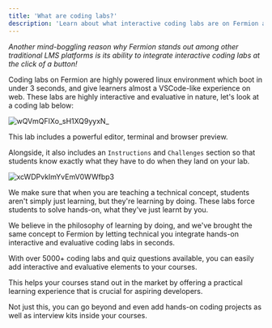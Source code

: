 ```yaml
---
title: 'What are coding labs?'
description: 'Learn about what interactive coding labs are on Fermion and how you can use them'
---
```


_Another mind-boggling reason why Fermion stands out among other traditional LMS platforms is its ability to integrate interactive coding labs at the click of a button!_

Coding labs on Fermion are highly powered linux environment which boot in under 3 seconds, and give learners almost a VSCode-like experience on web. These labs are highly interactive and evaluative in nature, let's look at a coding lab below:

![wQVmQFIXo_sH1XQ9yyxN_](https://creator-assets.codedamn.com/fermion-instructor/02-08-2024/instructor_66467ae8ada1f52e23942268/wQVmQFIXo_sH1XQ9yyxN_)

This lab includes a powerful editor, terminal and browser preview.

Alongside, it also includes an `Instructions` and `Challenges` section so that students know exactly what they have to do when they land on your lab.

![xcWDPvkImYvEmV0WWfbp3](https://creator-assets.codedamn.com/fermion-instructor/02-08-2024/instructor_66467ae8ada1f52e23942268/xcWDPvkImYvEmV0WWfbp3)

We make sure that when you are teaching a technical concept, students aren't simply just learning, but they're learning by doing. These labs force students to solve hands-on, what they've just learnt by you.

We believe in the philosophy of learning by doing, and we've brought the same concept to Fermion by letting technical you integrate hands-on interactive and evaluative coding labs in seconds.

With over 5000+ coding labs and quiz questions available, you can easily add interactive and evaluative elements to your courses.

This helps your courses stand out in the market by offering a practical learning experience that is crucial for aspiring developers.

Not just this, you can go beyond and even add hands-on coding projects as well as interview kits inside your courses.
